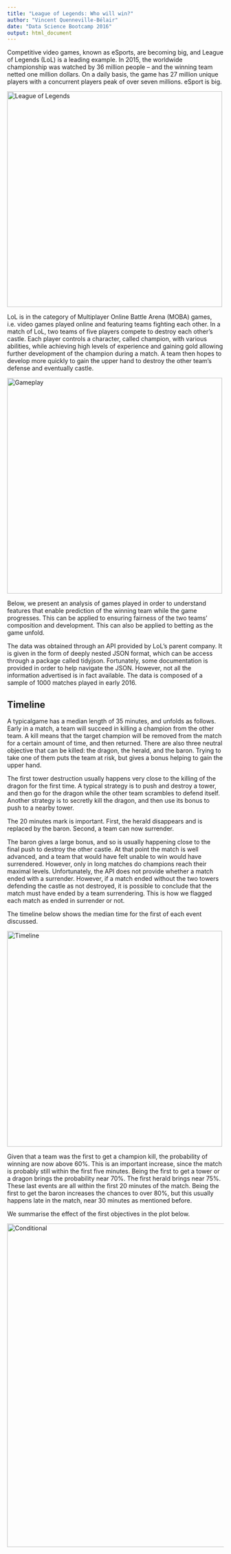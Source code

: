 ```yaml
---
title: "League of Legends: Who will win?"
author: "Vincent Quenneville-Bélair"
date: "Data Science Bootcamp 2016"
output: html_document
---
```


Competitive video games, known as eSports, are becoming big, and League of Legends (LoL) is a leading example. In 2015, the worldwide championship was watched by 36 million people -- and the winning team netted one million dollars. On a daily basis, the game has 27 million unique players with a concurrent players peak of over seven millions. eSport is big.

<img src="figures/world_championship_2015.jpg" alt="League of Legends" style="width: 500px;"/>

LoL is in the category of Multiplayer Online Battle Arena (MOBA) games, i.e. video games played online and featuring teams fighting each other. In a match of LoL, two teams of five players compete to destroy each other's castle. Each player controls a character, called champion, with various abilities, while achieving high levels of experience and gaining gold allowing further development of the champion during a match. A team then hopes to develop more quickly to gain the upper hand to destroy the other team's defense and eventually castle.

<img src="figures/game_example.jpg" alt="Gameplay" style="width: 500px;"/>

Below, we present an analysis of games played in order to understand features that enable prediction of the winning team while the game progresses. This can be applied to ensuring fairness of the two teams' composition and development. This can also be applied to betting as the game unfold.

The data was obtained through an API provided by LoL's parent company. It is given in the form of deeply nested JSON format, which can be access through a package called tidyjson. Fortunately, some documentation is provided in order to help navigate the JSON. However, not all the information advertised is in fact available. The data is composed of a sample of 1000 matches played in early 2016.

## Timeline

A typicalgame has a median length of 35 minutes, and unfolds as follows. Early in a match, a team will succeed in killing a champion from the other team. A kill means that the target champion will be removed from the match for a certain amount of time, and then returned. There are also three neutral objective that can be killed: the dragon, the herald, and the baron. Trying to take one of them puts the team at risk, but gives a bonus helping to gain the upper hand. 

The first tower destruction usually happens very close to the killing of the dragon for the first time. A typical strategy is to push and destroy a tower, and then go for the dragon while the other team scrambles to defend itself. Another strategy is to secretly kill the dragon, and then use its bonus to push to a nearby tower.

The 20 minutes mark is important. First, the herald disappears and is replaced by the baron. Second, a team can now surrender.

The baron gives a large bonus, and so is usually happening close to the final push to destroy the other castle. At that point the match is well advanced, and a team that would have felt unable to win would have surrendered. However, only in long matches do champions reach their maximal levels. Unfortunately, the API does not provide whether a match ended with a surrender. However, if a match ended without the two towers defending the castle as not destroyed, it is possible to conclude that the match must have ended by a team surrendering. This is how we flagged each match as ended in surrender or not.

The timeline below shows the median time for the first of each event discussed.

<img src="figures/timeline.png" alt="Timeline" style="width: 500px;"/>

Given that a team was the first to get a champion kill, the probability of winning are now above 60%. This is an important increase, since the match is probably still within the first five minutes. Being the first to get a tower or a dragon brings the probability near 70%. The first herald brings near 75%. These last events are all within the first 20 minutes of the match. Being the first to get the baron increases the chances to over 80%, but this usually happens late in the match, near 30 minutes as mentioned before.

We summarise the effect of the first objectives in the plot below.

<img src="figures/conditional.png" alt="Conditional" style="width: 750px;"/>